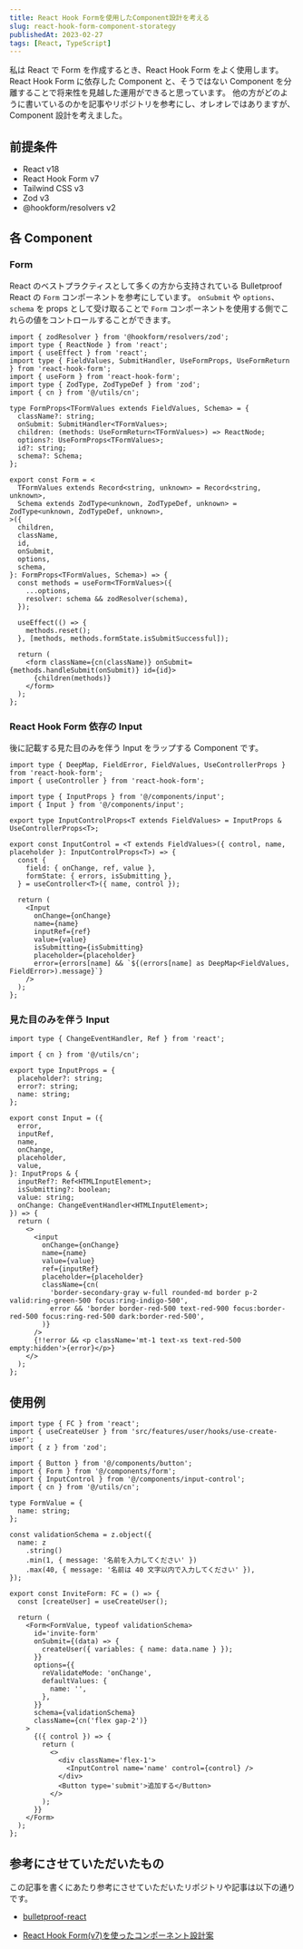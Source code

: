 ```yaml
---
title: React Hook Formを使用したComponent設計を考える
slug: react-hook-form-component-storategy
publishedAt: 2023-02-27
tags: [React, TypeScript]
---
```


私は React で Form を作成するとき、React Hook Form をよく使用します。
React Hook Form に依存した Component と、そうではない Component を分離することで将来性を見越した運用ができると思っています。
他の方がどのように書いているのかを記事やリポジトリを参考にし、オレオレではありますが、Component 設計を考えました。

## 前提条件

- React v18
- React Hook Form v7
- Tailwind CSS v3
- Zod v3
- @hookform/resolvers v2

## 各 Component

### Form

React のベストプラクティスとして多くの方から支持されている Bulletproof React の `Form` コンポーネントを参考にしています。
`onSubmit` や `options`、`schema` を props として受け取ることで `Form` コンポーネントを使用する側でこれらの値をコントロールすることができます。

```tsx
import { zodResolver } from '@hookform/resolvers/zod';
import type { ReactNode } from 'react';
import { useEffect } from 'react';
import type { FieldValues, SubmitHandler, UseFormProps, UseFormReturn } from 'react-hook-form';
import { useForm } from 'react-hook-form';
import type { ZodType, ZodTypeDef } from 'zod';
import { cn } from '@/utils/cn';

type FormProps<TFormValues extends FieldValues, Schema> = {
  className?: string;
  onSubmit: SubmitHandler<TFormValues>;
  children: (methods: UseFormReturn<TFormValues>) => ReactNode;
  options?: UseFormProps<TFormValues>;
  id?: string;
  schema?: Schema;
};

export const Form = <
  TFormValues extends Record<string, unknown> = Record<string, unknown>,
  Schema extends ZodType<unknown, ZodTypeDef, unknown> = ZodType<unknown, ZodTypeDef, unknown>,
>({
  children,
  className,
  id,
  onSubmit,
  options,
  schema,
}: FormProps<TFormValues, Schema>) => {
  const methods = useForm<TFormValues>({
    ...options,
    resolver: schema && zodResolver(schema),
  });

  useEffect(() => {
    methods.reset();
  }, [methods, methods.formState.isSubmitSuccessful]);

  return (
    <form className={cn(className)} onSubmit={methods.handleSubmit(onSubmit)} id={id}>
      {children(methods)}
    </form>
  );
};
```

### React Hook Form 依存の Input

後に記載する見た目のみを伴う Input をラップする Component です。

```tsx
import type { DeepMap, FieldError, FieldValues, UseControllerProps } from 'react-hook-form';
import { useController } from 'react-hook-form';

import type { InputProps } from '@/components/input';
import { Input } from '@/components/input';

export type InputControlProps<T extends FieldValues> = InputProps & UseControllerProps<T>;

export const InputControl = <T extends FieldValues>({ control, name, placeholder }: InputControlProps<T>) => {
  const {
    field: { onChange, ref, value },
    formState: { errors, isSubmitting },
  } = useController<T>({ name, control });

  return (
    <Input
      onChange={onChange}
      name={name}
      inputRef={ref}
      value={value}
      isSubmitting={isSubmitting}
      placeholder={placeholder}
      error={errors[name] && `${(errors[name] as DeepMap<FieldValues, FieldError>).message}`}
    />
  );
};
```

### 見た目のみを伴う Input

```tsx
import type { ChangeEventHandler, Ref } from 'react';

import { cn } from '@/utils/cn';

export type InputProps = {
  placeholder?: string;
  error?: string;
  name: string;
};

export const Input = ({
  error,
  inputRef,
  name,
  onChange,
  placeholder,
  value,
}: InputProps & {
  inputRef?: Ref<HTMLInputElement>;
  isSubmitting?: boolean;
  value: string;
  onChange: ChangeEventHandler<HTMLInputElement>;
}) => {
  return (
    <>
      <input
        onChange={onChange}
        name={name}
        value={value}
        ref={inputRef}
        placeholder={placeholder}
        className={cn(
          'border-secondary-gray w-full rounded-md border p-2 valid:ring-green-500 focus:ring-indigo-500',
          error && 'border border-red-500 text-red-900 focus:border-red-500 focus:ring-red-500 dark:border-red-500',
        )}
      />
      {!!error && <p className='mt-1 text-xs text-red-500 empty:hidden'>{error}</p>}
    </>
  );
};
```

## 使用例

```tsx
import type { FC } from 'react';
import { useCreateUser } from 'src/features/user/hooks/use-create-user';
import { z } from 'zod';

import { Button } from '@/components/button';
import { Form } from '@/components/form';
import { InputControl } from '@/components/input-control';
import { cn } from '@/utils/cn';

type FormValue = {
  name: string;
};

const validationSchema = z.object({
  name: z
    .string()
    .min(1, { message: '名前を入力してください' })
    .max(40, { message: '名前は 40 文字以内で入力してください' }),
});

export const InviteForm: FC = () => {
  const [createUser] = useCreateUser();

  return (
    <Form<FormValue, typeof validationSchema>
      id='invite-form'
      onSubmit={(data) => {
        createUser({ variables: { name: data.name } });
      }}
      options={{
        reValidateMode: 'onChange',
        defaultValues: {
          name: '',
        },
      }}
      schema={validationSchema}
      className={cn('flex gap-2')}
    >
      {({ control }) => {
        return (
          <>
            <div className='flex-1'>
              <InputControl name='name' control={control} />
            </div>
            <Button type='submit'>追加する</Button>
          </>
        );
      }}
    </Form>
  );
};
```

## 参考にさせていただいたもの

この記事を書くにあたり参考にさせていただいたリポジトリや記事は以下の通りです。

- [bulletproof-react](https://github.com/alan2207/bulletproof-react)

- [React Hook Form(v7)を使ったコンポーネント設計案](https://zenn.dev/manalink_dev/articles/manalink-react-hook-form-v7)
